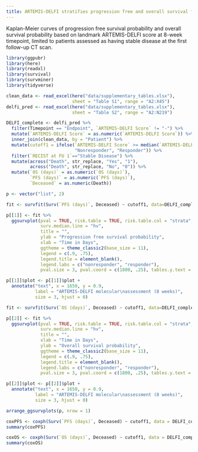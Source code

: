 ```yaml
---
title: ARTEMIS-DELFI stratifies progression free and overall survival for patients in CheckPAC trial with stable disease
---
```



Kaplan-Meier curves of progression free survival probability and overall survival probability based on landmark ARTEMIS-DELFI score at 8-week timepoint, limited to patients assessed as having stable disease at the first follow-up CT scan.


```r
library(ggpubr)
library(here)
library(readxl)
library(survival)
library(survminer)
library(tidyverse)
```


```r
clean_data <- read_excel(here("data/supplementary_tables.xlsx"),
                         sheet = "Table S1", range = "A2:X45")
delfi_pred <- read_excel(here("data/supplementary_tables.xlsx"),
                         sheet = "Table S2", range = "A2:N219")
```


```r
DELFI_complete <- delfi_pred %>%
  filter(Timepoint == "Endpoint", `ARTEMIS-DELFI Score` != "-") %>%
  mutate(`ARTEMIS-DELFI Score` = as.numeric(`ARTEMIS-DELFI Score`)) %>%
  inner_join(clean_data, by = "Patient") %>%
  mutate(cutoff1 = ifelse(`ARTEMIS-DELFI Score` >= median(`ARTEMIS-DELFI Score`),
                          "Nonresponder", "Responder")) %>%
  filter(`RECIST at FU 1`=="Stable Disease") %>%
  mutate(across("Death", str_replace, "Yes", "1"),
         across("Death", str_replace, "No", "0")) %>%
  mutate(`OS (days)` = as.numeric(`OS (days)`),
         `PFS (days)` = as.numeric(`PFS (days)`),
         `Deceased` = as.numeric(Death))

p <- vector("list", 2)

fit <- survfit(Surv(`PFS (days)`, Deceased) ~ cutoff1, data=DELFI_complete)

p[[1]] <- fit %>%
  ggsurvplot(pval = TRUE, risk.table = TRUE, risk.table.col = "strata",
             surv.median.line = "hv",
             title = "",
             ylab = "Progression free survival probability",
             xlab = "Time in Days",
             ggtheme = theme_classic2(base_size = 11),
             legend = c(.9, .75),
             legend.title = element_blank(),
             legend.labs = c("nonresponder", "responder"),
             pval.size = 3, pval.coord = c(1800, .25), tables.y.text = FALSE)

p[[1]]$plot <- p[[1]]$plot +
  annotate("text", x = 1650, y = 0.9,
           label = "ARTEMIS-DELFI molecular\nassessment (8 weeks)",
           size = 3, hjust = 0)

fit <- survfit(Surv(`OS (days)`, Deceased) ~ cutoff1, data=DELFI_complete)

p[[2]] <- fit %>%
  ggsurvplot(pval = TRUE, risk.table = TRUE, risk.table.col = "strata",
             surv.median.line = "hv",
             title = "",
             xlab = "Time in Days",
             ylab = "Overall survival probability",
             ggtheme = theme_classic2(base_size = 11),
             legend = c(.9, .75),
             legend.title = element_blank(),
             legend.labs = c("nonresponder", "responder"),
             pval.size = 3, pval.coord = c(1800, .25), tables.y.text = FALSE)

p[[2]]$plot <- p[[2]]$plot +
  annotate("text", x = 1650, y = 0.9,
           label = "ARTEMIS-DELFI molecular\nassessment (8 weeks)",
           size = 3, hjust = 0)

arrange_ggsurvplots(p, nrow = 1)

coxPFS <- coxph(Surv(`PFS (days)`, Deceased) ~ cutoff1, data = DELFI_complete)
summary(coxPFS)

coxOS <- coxph(Surv(`OS (days)`, Deceased) ~ cutoff1, data = DELFI_complete)
summary(coxOS)
```
